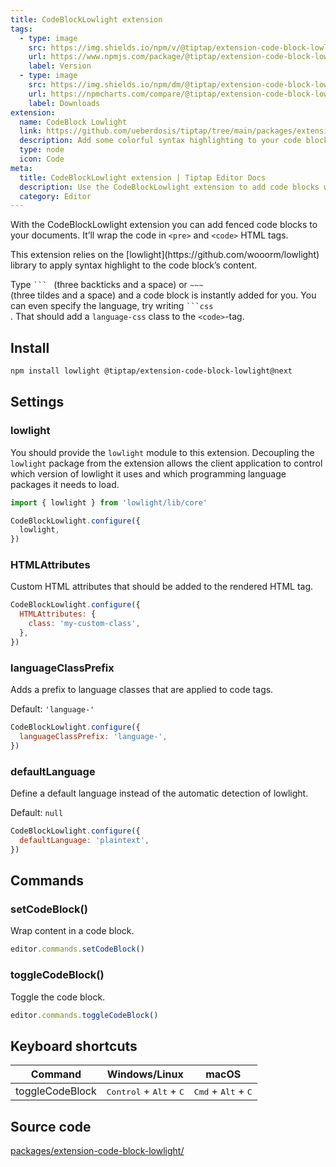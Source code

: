 ```yaml
---
title: CodeBlockLowlight extension
tags:
  - type: image
    src: https://img.shields.io/npm/v/@tiptap/extension-code-block-lowlight/next?label=version
    url: https://www.npmjs.com/package/@tiptap/extension-code-block-lowlight
    label: Version
  - type: image
    src: https://img.shields.io/npm/dm/@tiptap/extension-code-block-lowlight.svg
    url: https://npmcharts.com/compare/@tiptap/extension-code-block-lowlight?minimal=true
    label: Downloads
extension:
  name: CodeBlock Lowlight
  link: https://github.com/ueberdosis/tiptap/tree/main/packages/extension-code-block-lowlight
  description: Add some colorful syntax highlighting to your code blocks.
  type: node
  icon: Code
meta:
  title: CodeBlockLowlight extension | Tiptap Editor Docs
  description: Use the CodeBlockLowlight extension to add code blocks with syntax highlighting to your documents. Learn more in our docs!
  category: Editor
---
```



With the CodeBlockLowlight extension you can add fenced code blocks to your documents. It’ll wrap the code in `<pre>` and `<code>` HTML tags.

<Callout title="Syntax highlight dependency" variant="warning">
  This extension relies on the [lowlight](https://github.com/wooorm/lowlight) library to apply
  syntax highlight to the code block’s content.
</Callout>

Type <code>&grave;&grave;&grave; </code> (three backticks and a space) or <code>&Tilde;&Tilde;&Tilde; </code> (three tildes and a space) and a code block is instantly added for you. You can even specify the language, try writing <code>&grave;&grave;&grave;css </code>. That should add a `language-css` class to the `<code>`-tag.

<CodeDemo path="/Nodes/CodeBlockLowlight" />

## Install

```bash
npm install lowlight @tiptap/extension-code-block-lowlight@next
```

## Settings

### lowlight

You should provide the `lowlight` module to this extension. Decoupling the `lowlight`
package from the extension allows the client application to control which
version of lowlight it uses and which programming language packages it needs to load.

```js
import { lowlight } from 'lowlight/lib/core'

CodeBlockLowlight.configure({
  lowlight,
})
```

### HTMLAttributes

Custom HTML attributes that should be added to the rendered HTML tag.

```js
CodeBlockLowlight.configure({
  HTMLAttributes: {
    class: 'my-custom-class',
  },
})
```

### languageClassPrefix

Adds a prefix to language classes that are applied to code tags.

Default: `'language-'`

```js
CodeBlockLowlight.configure({
  languageClassPrefix: 'language-',
})
```

### defaultLanguage

Define a default language instead of the automatic detection of lowlight.

Default: `null`

```js
CodeBlockLowlight.configure({
  defaultLanguage: 'plaintext',
})
```

## Commands

### setCodeBlock()

Wrap content in a code block.

```js
editor.commands.setCodeBlock()
```

### toggleCodeBlock()

Toggle the code block.

```js
editor.commands.toggleCodeBlock()
```

## Keyboard shortcuts

| Command         | Windows/Linux                                      | macOS                                          |
| --------------- | -------------------------------------------------- | ---------------------------------------------- |
| toggleCodeBlock | <kbd>Control</kbd> + <kbd>Alt</kbd> + <kbd>C</kbd> | <kbd>Cmd</kbd> + <kbd>Alt</kbd> + <kbd>C</kbd> |

## Source code

[packages/extension-code-block-lowlight/](https://github.com/ueberdosis/tiptap/blob/main/packages/extension-code-block-lowlight/)
